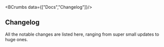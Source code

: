 <BCrumbs data={["Docs","Changelog"]}/>

<Article>

# Changelog

All the notable changes are listed here, ranging from super small updates to huge ones.


</Article>